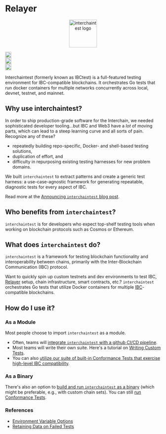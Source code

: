 # Relayer
 
<p align="center" width="100%">
  <img
    src="https://cdn.sanity.io/images/tbquvn3i/production/c3f30f7253d200f387538712a7311bf627f0eb9b-58x56.svg"
    alt="interchaintest logo"
    width="90px"
    height="90px"
  />
</p>

<div width="100%" style={{
  display:'flex',
  justifyContent:'center',
  alignItems: 'center',
  paddingTop: '12px'
  }}>
<div style={{paddingRight:'4px'}}>
  <a href="https://github.com/strangelove-ventures/interchaintest/actions/workflows/e2e-tests.yml">
    <img
      height="20"
      src="https://github.com/strangelove-ventures/interchaintest/actions/workflows/e2e-tests.yml/badge.svg"
    />
  </a>
</div>
<div style={{paddingRight:'4px'}}>
  <a href="https://github.com/strangelove-ventures/interchaintest/blob/main/LICENSE">
    <img
      height="20"
      src="https://img.shields.io/badge/license-Apache_2.0-blue.svg"
    />
  </a>
</div>

<div style={{paddingRight:'4px'}}>
  <a href="https://github.com/strangelove-ventures/interchaintest/releases/latest">
    <img
      height="20"
      src="https://github.com/strangelove-ventures/interchaintest/actions/workflows/release.yml/badge.svg"
    />
  </a>
  </div>
</div>

Interchaintest (formerly known as IBCtest) is a full-featured testing environment for IBC-compatible blockchains. It orchestrates Go tests that run docker containers for multiple networks concurrently across local, devnet, testnet, and mainnet.

## Why use interchaintest?

In order to ship production-grade software for the Interchain, we needed sophisticated developer tooling...but IBC and Web3 have a *lot* of moving parts, which can lead to a steep learning curve and all sorts of pain. Recognize any of these?

- repeatedly building repo-specific, Docker- and shell-based testing solutions,
- duplication of effort, and
- difficulty in repurposing existing testing harnesses for new problem domains.

We built `interchaintest` to extract patterns and create a generic test harness: a use-case-agnostic framework for generating repeatable, diagnostic tests for every aspect of IBC.

Read more at the [Announcing `interchaintest` blog post](https://strange.love/blog/announcing-interchaintest).

## Who benefits from `interchaintest`?

`interchaintest` is for developers who expect top-shelf testing tools when working on blockchain protocols such as Cosmos or Ethereum.

## What does `interchaintest` do?

`interchaintest` is a framework for testing blockchain functionality and interoperability between chains, primarily with the Inter-Blockchain Communication (IBC) protocol.

Want to quickly spin up custom testnets and dev environments to test IBC, [Relayer](https://github.com/cosmos/relayer) setup, chain infrastructure, smart contracts, etc.? `interchaintest` orchestrates Go tests that utilize Docker containers for multiple [IBC](https://www.ibcprotocol.dev/)-compatible blockchains.

##  How do I use it?

### As a Module

Most people choose to import `interchaintest` as a module.
- Often, teams will [integrate `interchaintest` with a github CI/CD pipeline](./docs/ciTests.md).
- Most teams will write their own suite. Here's a tutorial on [Writing Custom Tests](./docs/writeCustomTests.md).
- You can also [utilize our suite of built-in Conformance Tests that exercise high-level IBC compatibility](./docs/conformance-tests-lib.md).

### As a Binary

There's also an option to [build and run `interchaintest` as a binary](./docs/buildBinary.md) (which might be preferable, e.g., with custom chain sets). You can still [run Conformance Tests](./docs/conformance-tests-bin.md).


### References
- [Environment Variable Options](./docs/envOptions.md)
- [Retaining Data on Failed Tests](./docs/retainingDataOnFailedTests.md)

